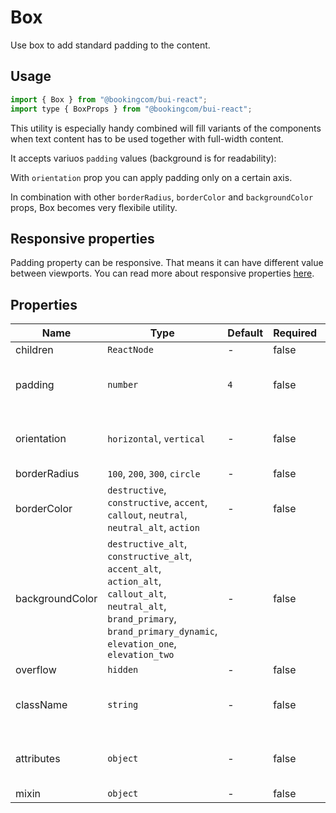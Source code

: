 # Box

<Featured>Use box to add standard padding to the content.</Featured>

## Usage

```jsx
import { Box } from "@bookingcom/bui-react";
import type { BoxProps } from "@bookingcom/bui-react";
```

This utility is especially handy combined will fill variants of the components when text content has to be used together with full-width content.

It accepts variuos `padding` values (background is for readability):

<Example name="padding" />

With `orientation` prop you can apply padding only on a certain axis.

<Example name="orientation" />

In combination with other `borderRadius`, `borderColor` and `backgroundColor` props, Box becomes very flexibile utility.

<Example name="other" />

## Responsive properties

Padding property can be responsive. That means it can have different value between viewports. You can read more about responsive properties [here](?page=Getting%2520started%252FDevelopment%252FComponents&view=documentation#Responsive-development).

<Example name="responsive" />

## Properties

| Name            | Type                                                                                                                                                                        | Default | Required | Description                                                                                                                               |
| --------------- | --------------------------------------------------------------------------------------------------------------------------------------------------------------------------- | ------- | -------- | ----------------------------------------------------------------------------------------------------------------------------------------- |
| children        | `ReactNode`                                                                                                                                                                 | -       | false    | Box content                                                                                                                               |
| padding         | `number`                                                                                                                                                                    | `4`     | false    | [Responsive](?page=Getting%2520started%252FDevelopment%252FComponents&view=documentation#Responsive-development). Box padding size preset |
| orientation     | `horizontal`, `vertical`                                                                                                                                                    | -       | false    | Box padding orientation preset                                                                                                            |
| borderRadius    | `100`, `200`, `300`, `circle`                                                                                                                                               | -       | false    |
| borderColor     | `destructive`, `constructive`, `accent`, `callout`, `neutral`, `neutral_alt`, `action`                                                                                      | -       | false    |
| backgroundColor | `destructive_alt`, `constructive_alt`, `accent_alt`, `action_alt`, `callout_alt`, `neutral_alt`, `brand_primary`, `brand_primary_dynamic`, `elevation_one`, `elevation_two` | -       | false    |
| overflow        | `hidden`                                                                                                                                                                    | -       | false    |
| className       | `string`                                                                                                                                                                    | -       | false    | Custom root element className                                                                                                             |
| attributes      | `object`                                                                                                                                                                    | -       | false    | Custom root element attributes                                                                                                            |
| mixin             | `object`                                                                                                                                                                    | -       | false    | [Utility Layer](?page=Getting%2520started%252FDevelopment%252FComponents&view=documentation#BUI-Utility-Layer)                            |
